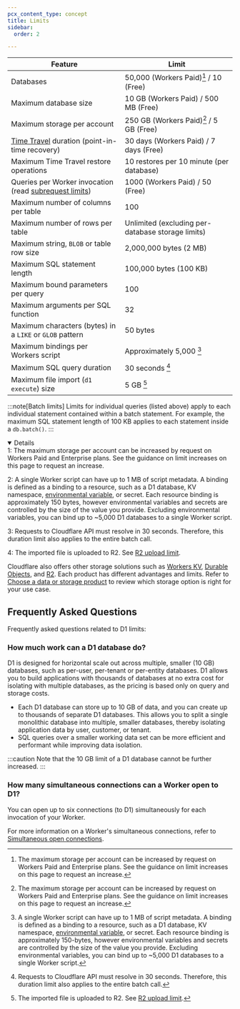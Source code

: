 ```yaml
---
pcx_content_type: concept
title: Limits
sidebar:
  order: 2

---
```



| Feature                                                                                                             | Limit                                             |
| ------------------------------------------------------------------------------------------------------------------- | ------------------------------------------------- |
| Databases                                                                                                           | 50,000 (Workers Paid)[^1] / 10 (Free)             |
| Maximum database size                                                                                               | 10 GB (Workers Paid) / 500 MB (Free)              |
| Maximum storage per account                                                                                         | 250 GB (Workers Paid)[^1] / 5 GB (Free)           |
| [Time Travel](/d1/reference/time-travel/) duration (point-in-time recovery)                                         | 30 days (Workers Paid) / 7 days (Free)            |
| Maximum Time Travel restore operations                                                                              | 10 restores per 10 minute (per database)          |
| Queries per Worker invocation (read [subrequest limits](/workers/platform/limits/#how-many-subrequests-can-i-make)) | 1000 (Workers Paid) / 50 (Free)                           |
| Maximum number of columns per table                                                                                 | 100                                               |
| Maximum number of rows per table                                                                                    | Unlimited (excluding per-database storage limits) |
| Maximum string, `BLOB` or table row size                                                                            | 2,000,000 bytes (2 MB)                            |
| Maximum SQL statement length                                                                                        | 100,000 bytes (100 KB)                            |
| Maximum bound parameters per query                                                                                  | 100                                               |
| Maximum arguments per SQL function                                                                                  | 32                                                |
| Maximum characters (bytes) in a `LIKE` or `GLOB` pattern                                                            | 50 bytes                                          |
| Maximum bindings per Workers script                                                                                 | Approximately 5,000 [^2]                          |
| Maximum SQL query duration                                                                                          | 30 seconds [^3]                                   |
| Maximum file import (`d1 execute`) size                                                                             | 5 GB [^4]                                         |

:::note[Batch limits]
Limits for individual queries (listed above) apply to each individual statement contained within a batch statement. For example, the maximum SQL statement length of 100 KB applies to each statement inside a `db.batch()`.
:::

[^1]: The maximum storage per account can be increased by request on Workers Paid and Enterprise plans. See the guidance on limit increases on this page to request an increase.
[^2]: A single Worker script can have up to 1 MB of script metadata. A binding is defined as a binding to a resource, such as a D1 database, KV namespace, [environmental variable](/workers/configuration/environment-variables/), or secret. Each resource binding is approximately 150-bytes, however environmental variables and secrets are controlled by the size of the value you provide. Excluding environmental variables, you can bind up to \~5,000 D1 databases to a single Worker script.
[^3]: Requests to Cloudflare API must resolve in 30 seconds. Therefore, this duration limit also applies to the entire batch call.
[^4]: The imported file is uploaded to R2. See [R2 upload limit](/r2/platform/limits).

<Details header = "Footnotes" open={true}>
1: The maximum storage per account can be increased by request on Workers Paid and Enterprise plans. See the guidance on limit increases on this page to request an increase.

2: A single Worker script can have up to 1 MB of script metadata. A binding is defined as a binding to a resource, such as a D1 database, KV namespace, [environmental variable](/workers/configuration/environment-variables/), or secret. Each resource binding is approximately 150 bytes, however environmental variables and secrets are controlled by the size of the value you provide. Excluding environmental variables, you can bind up to \~5,000 D1 databases to a single Worker script.

3: Requests to Cloudflare API must resolve in 30 seconds. Therefore, this duration limit also applies to the entire batch call.

4: The imported file is uploaded to R2. See [R2 upload limit](/r2/platform/limits).
</Details>

Cloudflare also offers other storage solutions such as [Workers KV](/kv/api/), [Durable Objects](/durable-objects/), and [R2](/r2/get-started/). Each product has different advantages and limits. Refer to [Choose a data or storage product](/workers/platform/storage-options/) to review which storage option is right for your use case.

<Render file="limits_increase" product="workers" />

## Frequently Asked Questions

Frequently asked questions related to D1 limits:

### How much work can a D1 database do?

D1 is designed for horizontal scale out across multiple, smaller (10 GB) databases, such as per-user, per-tenant or per-entity databases. D1 allows you to build applications with thousands of databases at no extra cost for isolating with multiple databases, as the pricing is based only on query and storage costs.

- Each D1 database can store up to 10 GB of data, and you can create up to thousands of separate D1 databases. This allows you to split a single monolithic database into multiple, smaller databases, thereby isolating application data by user, customer, or tenant.
- SQL queries over a smaller working data set can be more efficient and performant while improving data isolation.

:::caution
Note that the 10 GB limit of a D1 database cannot be further increased.
:::

### How many simultaneous connections can a Worker open to D1?

You can open up to six connections (to D1) simultaneously for each invocation of your Worker.

For more information on a Worker's simultaneous connections, refer to [Simultaneous open connections](/workers/platform/limits/#simultaneous-open-connections).
